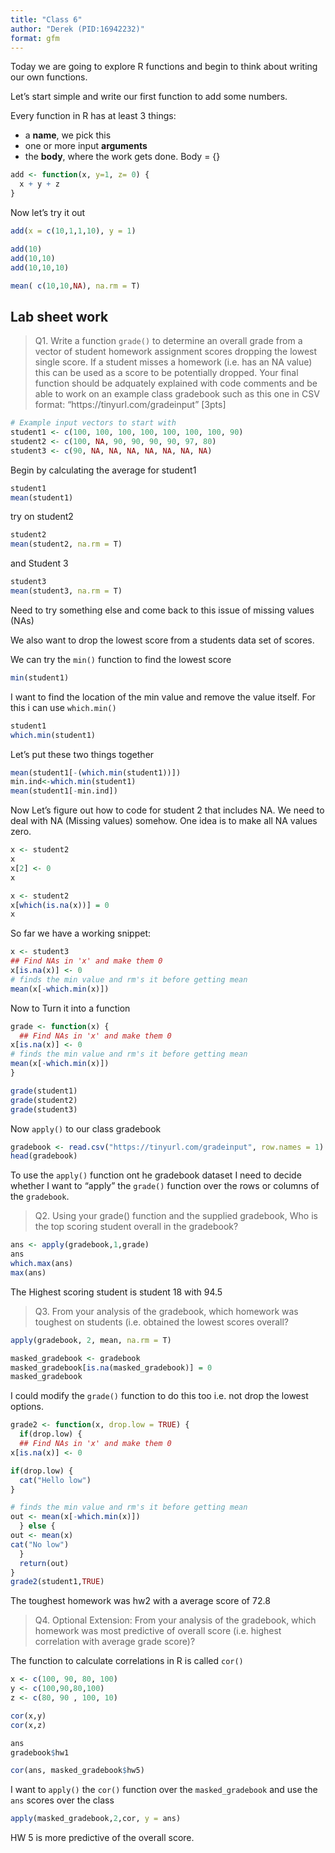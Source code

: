 ```yaml
---
title: "Class 6"
author: "Derek (PID:16942232)"
format: gfm
---
```


Today we are going to explore R functions and begin to think about writing our own functions.

Let's start simple and write our first function to add some numbers.

Every function in R has at least 3 things: 

- a **name**, we pick this 
- one or more input **arguments**
- the **body**, where the work gets done. Body = {}

```r
add <- function(x, y=1, z= 0) {
  x + y + z
} 
```

Now let's try it out

```r
add(x = c(10,1,1,10), y = 1)

add(10)
add(10,10)
add(10,10,10)
```

```r
mean( c(10,10,NA), na.rm = T)
```

## Lab sheet work

>Q1. Write a function `grade()` to determine an overall grade from a vector of student homework
assignment scores dropping the lowest single score. If a student misses a homework (i.e. has an
NA value) this can be used as a score to be potentially dropped. Your final function should be
adquately explained with code comments and be able to work on an example class gradebook
such as this one in CSV format: “https://tinyurl.com/gradeinput” [3pts]

```r
# Example input vectors to start with
student1 <- c(100, 100, 100, 100, 100, 100, 100, 90)
student2 <- c(100, NA, 90, 90, 90, 90, 97, 80)
student3 <- c(90, NA, NA, NA, NA, NA, NA, NA)
```

Begin by calculating the average for student1
```r
student1
mean(student1)
```

try on student2
```r
student2
mean(student2, na.rm = T)
```

and Student 3

```r
student3
mean(student3, na.rm = T)
```

Need to try something else and come back to this issue of missing values (NAs)

We also want to drop the lowest score from a students data set of scores.

We can try the `min()` function to find the lowest score

```r
min(student1)
```

I want to find the location of the min value and remove the value itself. For this i can use `which.min()` 

```r
student1
which.min(student1)
```
Let's put these two things together
```r
mean(student1[-(which.min(student1))])
min.ind<-which.min(student1)
mean(student1[-min.ind])
```

Now Let's figure out how to code for student 2 that includes NA. We need to deal with NA (Missing values) somehow. One idea is to make all NA values zero.
```r
x <- student2
x
x[2] <- 0 
x

```

```r
x <- student2
x[which(is.na(x))] = 0 
x

```
So far we have a working snippet:

```r
x <- student3
## Find NAs in 'x' and make them 0
x[is.na(x)] <- 0 
# finds the min value and rm's it before getting mean
mean(x[-which.min(x)])
```

Now to Turn it into a function

```r
grade <- function(x) {
  ## Find NAs in 'x' and make them 0
x[is.na(x)] <- 0 
# finds the min value and rm's it before getting mean
mean(x[-which.min(x)])
}
```

```r
grade(student1)
grade(student2)
grade(student3)
```

Now `apply()` to our class gradebook

```r
gradebook <- read.csv("https://tinyurl.com/gradeinput", row.names = 1)
head(gradebook)
```

To use the `apply()` function ont he gradebook dataset I need to decide whether I want to "apply" the `grade()` function over the rows or columns of the `gradebook`.

>Q2. Using your grade() function and the supplied gradebook, Who is the top scoring student
overall in the gradebook?

```r
ans <- apply(gradebook,1,grade)
ans
which.max(ans)
max(ans)
```

The Highest scoring student is student 18 with 94.5

>Q3. From your analysis of the gradebook, which homework was toughest on students (i.e. obtained
the lowest scores overall?

```r
apply(gradebook, 2, mean, na.rm = T)
```

```r
masked_gradebook <- gradebook 
masked_gradebook[is.na(masked_gradebook)] = 0
masked_gradebook
```

I could modify the `grade()` function to do this too i.e. not drop the lowest options.

```r
grade2 <- function(x, drop.low = TRUE) {
  if(drop.low) {
  ## Find NAs in 'x' and make them 0
x[is.na(x)] <- 0

if(drop.low) {
  cat("Hello low")
}

# finds the min value and rm's it before getting mean
out <- mean(x[-which.min(x)])
  } else {
out <- mean(x)
cat("No low")
  }
  return(out)
}  
grade2(student1,TRUE)
```

The toughest homework was hw2 with a average score of 72.8

>Q4. Optional Extension: From your analysis of the gradebook, which homework was most
predictive of overall score (i.e. highest correlation with average grade score)?

The function to calculate correlations in R is called `cor()`

```r

x <- c(100, 90, 80, 100)
y <- c(100,90,80,100)
z <- c(80, 90 , 100, 10)

cor(x,y)
cor(x,z)
```

```r
ans
gradebook$hw1
```

```r
cor(ans, masked_gradebook$hw5)
```

I want to `apply()` the `cor()` function over the `masked_gradebook` and use the `ans` scores over the class

```r
apply(masked_gradebook,2,cor, y = ans)
```

HW 5 is more predictive of the overall score.